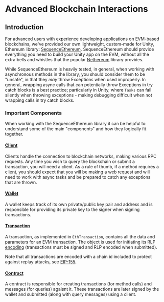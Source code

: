 # Advanced Blockchain Interactions
## Introduction

For advanced users with experience developing applications on EVM-based blockchains, we've provided our own lightweight, custom-made for Unity, Ethereum library: [SequenceEthereum](https://github.com/0xsequence/sequence-unity/tree/master/Assets/SequenceSDK/Ethereum).
SequenceEthereum should provide everything you need to build your Unity app on the EVM, without all the extra bells and whistles that the popular [Nethereum](https://github.com/Nethereum/Nethereum) library provides.

While SequenceEthereum is heavily tested, in general, when working with asynchronous methods in the library, you should consider them to be "unsafe", in that they <i>may</i> throw Exceptions when used improperly.
In general, wrapping async calls that can potentially throw Exceptions in try catch blocks is a best practice; particularly in Unity, where `Tasks` can fail silently when throwing exceptions - making debugging difficult when not wrapping calls in try catch blocks.

### Important Components

When working with the SequenceEthereum library it can be helpful to understand some of the main "components" and how they logically fit together.

#### [Client](https://github.com/0xsequence/sequence-unity/blob/master/Assets/SequenceSDK/Ethereum/Provider/IEthClient.cs)

Clients handle the connection to blockchain networks, making various RPC requests. Any time you wish to query the blockchain or submit a transaction, you will need a client. As a rule of thumb, if a method requires a client, you should expect that you will be making a web request and will need to work with async tasks and be prepared to catch any exceptions that are thrown.

#### [Wallet](https://github.com/0xsequence/sequence-unity/blob/master/Assets/SequenceSDK/Ethereum/Wallet/IWallet.cs)

A wallet keeps track of its own private/public key pair and address and is responsible for providing its private key to the signer when signing transactions.

#### [Transaction](https://github.com/0xsequence/sequence-unity/blob/master/Assets/SequenceSDK/Ethereum/Transaction/EthTransaction.cs)

A transaction, as implemented in `EthTransaction`, contains all the data and parameters for an EVM transaction. The object is used for initiating its [RLP encoding](https://ethereum.org/en/developers/docs/data-structures-and-encoding/rlp/) (transactions must be signed and RLP encoded when submitted). 

Note that all transactions are encoded with a chain id included to protect against replay attacks, see [EIP-155](https://eips.ethereum.org/EIPS/eip-155).

#### [Contract](https://github.com/0xsequence/sequence-unity/blob/master/Assets/SequenceSDK/Ethereum/Contract/Contract.cs)

A contract is responsible for creating transactions (for method calls) and messages (for queries) agaisnt it. These transactions are later signed by the wallet and submitted (along with query messages) using a client.

